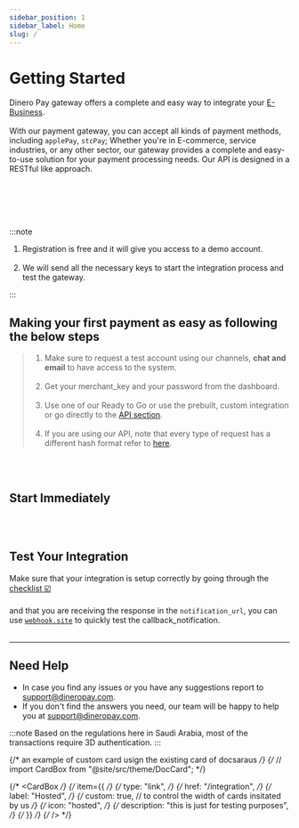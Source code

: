 ```yaml
---
sidebar_position: 1
sidebar_label: Home
slug: /
---
```


# Getting Started

Dinero Pay gateway offers a complete and easy way to integrate your <u>E-Business</u>.<br></br>
With our payment gateway, you can accept all kinds of payment methods, including `applePay`, `stcPay`; Whether you're in E-commerce, service industries, or any
other sector, our gateway provides a complete and easy-to-use solution for your payment processing needs. Our API is designed in a RESTful like approach.

<br></br>
<br></br>

:::note

1. Registration is free and it will give you access to a demo account.<br></br>
2. We will send all the necessary keys to start the integration process and test the gateway.

:::

## Making your first payment as easy as following the below steps

> 1. Make sure to request a test account using our channels, **chat and email** to have access to the system.<br></br>
> 2. Get your merchant_key and your password from the dashboard.<br></br>
> 3. Use one of our Ready to Go or use the prebuilt, custom integration or go directly to the [API section](../../api).<br></br>
> 4. If you are using our API, note that every type of request has a different hash format refer to [here](../authentication/hash-validation).

<br></br>

## Start Immediately


<br></br>
<div class="WrapperIntro" style={{ display: "flex", justifyContent: "space-between", flexWrap: "wrap", gap: "1.2rem" }}>
	<Card type="plugin" link="../connectors" text="Plugin" />
	<Card type="api" link="../../api" text="API" />
	<Card type="integration" link="../integration" text="Integration" />
</div>

## Test Your Integration

Make sure that your integration is setup correctly by going through the [checklist ☑️](/checklist) <br></br>
and that you are receiving the response in the `notification_url`, you can use [`webhook.site`](https://webhook.site/) to quickly test the callback_notification. <br></br>

---

## Need Help

- In case you find any issues or you have any suggestions report to support@dineropay.com.
- If you don't find the answers you need, our team will be happy to help you at [support@dineropay.com](mailto:support@dineropay.com).

:::note
Based on the regulations here in Saudi Arabia, most of the transactions require 3D authentication.
:::

{/* an example of custom card usign the existing card of docsaraus */}
{/* // import CardBox from "@site/src/theme/DocCard"; */}

{/* <CardBox */}
{/* item={{ */}
{/* type: "link", */}
{/* href: "/integration", */}
{/* label: "Hosted", */}
{/* custom: true, // to control the width of cards insitated by us */}
{/* icon: "hosted", */}
{/* description: "this is just for testing purposes", */}
{/* }} */}
{/* /> */}
